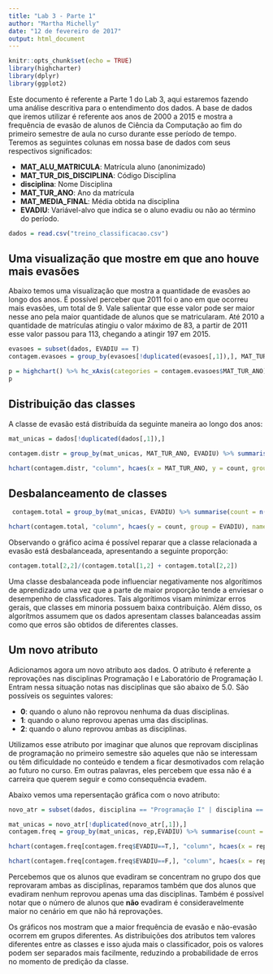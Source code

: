 ```yaml
---
title: "Lab 3 - Parte 1"
author: "Martha Michelly"
date: "12 de fevereiro de 2017"
output: html_document
---
```


```r
knitr::opts_chunk$set(echo = TRUE)
library(highcharter)
library(dplyr)
library(ggplot2)
```

Este documento é referente a Parte 1 do Lab 3, aqui estaremos fazendo uma análise descritiva para o entendimento dos dados. A base de dados que iremos utilizar é referente aos anos de 2000 a 2015 e mostra a frequência de evasão de alunos de Ciência da Computação ao fim do primeiro semestre de aula no curso durante esse período de tempo. Teremos as seguintes colunas em nossa base de dados com seus respectivos significados:

* **MAT_ALU_MATRICULA**: Matrícula aluno (anonimizado)
* **MAT_TUR_DIS_DISCIPLINA**: Código Disciplina
* **disciplina**: Nome Disciplina
* **MAT_TUR_ANO**: Ano da matrícula
* **MAT_MEDIA_FINAL**: Média obtida na disciplina
* **EVADIU**: Variável-alvo que indica se o aluno evadiu ou não ao término do período.

```r
dados = read.csv("treino_classificacao.csv")
```

## Uma visualização que mostre em que ano houve mais evasões

Abaixo temos uma visualização que mostra a quantidade de evasões ao longo dos anos. É possível perceber que 2011 foi o ano em que ocorreu mais evasões, um total de 9. Vale salientar que esse valor pode ser maior nesse ano pela maior quantidade de alunos que se matricularam. Até 2010 a quantidade de matrículas atingiu o valor máximo de 83, a partir de 2011 esse valor passou para 113, chegando a atingir 197 em 2015.

```r
evasoes = subset(dados, EVADIU == T)
contagem.evasoes = group_by(evasoes[!duplicated(evasoes[,1]),], MAT_TUR_ANO) %>% summarise(Evasao = as.numeric(sum(EVADIU == T)))

p = highchart() %>% hc_xAxis(categories = contagem.evasoes$MAT_TUR_ANO) %>% hc_add_series(data = contagem.evasoes$Evasao, name = "Evasões") %>% hc_title(text = "Evasões ao longo dos anos") %>% hc_colors(c("purple")) %>% hc_yAxis(title = list(text = "Total de evasões")) %>% hc_xAxis(title = list(text = "Ano"))
p
```

## Distribuição das classes

A classe de evasão está distribuída da seguinte maneira ao longo dos anos:

```r
mat_unicas = dados[!duplicated(dados[,1]),]

contagem.distr = group_by(mat_unicas, MAT_TUR_ANO, EVADIU) %>% summarise(count = n())

hchart(contagem.distr, "column", hcaes(x = MAT_TUR_ANO, y = count, group = EVADIU), name= c('Não evadiu', "Evadiu")) %>%  hc_title(text = "Distribuição das classes") %>% hc_colors(c("darkblue", "orange")) %>% hc_yAxis(title = list(text = "Total de alunos")) %>% hc_xAxis(title = list(text = "Ano"))

```


## Desbalanceamento de classes

```r
 contagem.total = group_by(mat_unicas, EVADIU) %>% summarise(count = n())

hchart(contagem.total, "column", hcaes(y = count, group = EVADIU), name= c('Não evadiu', "Evadiu")) %>%  hc_title(text = "Distribuição da classe") %>% hc_plotOptions(column = list(stacking = "normal")) %>% hc_colors(c("darkblue", "orange")) %>% hc_yAxis(title = list(text = "Total de alunos"))

```

Observando o gráfico acima é possível reparar que a classe relacionada a evasão está desbalanceada, apresentando a seguinte proporção:

```r
contagem.total[2,2]/(contagem.total[1,2] + contagem.total[2,2])
```

Uma classe desbalanceada pode influenciar negativamente nos algorítimos de aprendizado uma vez que a parte de maior proporção tende a enviesar o desempenho de classficadores. Tais algorítimos visam minimizar erros gerais, que classes em minoria possuem baixa contribuição. Além disso, os algorítmos assumem que os dados apresentam classes balanceadas assim como que erros são obtidos de diferentes classes.

## Um novo atributo

Adicionamos agora um novo atributo aos dados. O atributo é referente a reprovações nas disciplinas Programação I e Laboratório de Programação I. Entram nessa situação notas nas disciplinas que são abaixo de 5.0. São possíveis os seguintes valores:

* **0**: quando o aluno não reprovou nenhuma da duas disciplinas.
* **1**: quando o aluno reprovou apenas uma das disciplinas.
* **2**: quando o aluno reprovou ambas as disciplinas.

Utilizamos esse atributo por imaginar que alunos que reprovam disciplinas de programação no primeiro semestre são aqueles que não se interessam ou têm dificuldade no conteúdo e tendem a ficar desmotivados com relação ao futuro no curso. Em outras palavras, eles percebem que essa não é a carreira que querem seguir e como consequência evadem.

Abaixo vemos uma repersentação gráfica com o novo atributo:

```r
novo_atr = subset(dados, disciplina == "Programação I" | disciplina == "Laboratório de Programação I") %>% group_by(MAT_ALU_MATRICULA) %>% mutate(rep = sum(MAT_MEDIA_FINAL <5))

mat_unicas = novo_atr[!duplicated(novo_atr[,1]),]
contagem.freq = group_by(mat_unicas, rep,EVADIU) %>% summarise(count = n())

hchart(contagem.freq[contagem.freq$EVADIU==T,], "column", hcaes(x = rep,y=count, group = EVADIU), name= c("Evadiu")) %>%  hc_title(text = "Distribuição evasão") %>% hc_colors(c("darkred")) %>% hc_xAxis(title = list(text = "Número de reprovações em P1 e LP1")) %>% hc_yAxis(title = list(text = "Total de alunos"))

hchart(contagem.freq[contagem.freq$EVADIU==F,], "column", hcaes(x = rep,y=count, group = EVADIU), name= c("Não evadiu")) %>%  hc_title(text = "Distribuição não-evasão") %>% hc_colors(c("darkred")) %>% hc_xAxis(title = list(text = "Número de reprovações em P1 e LP1")) %>% hc_yAxis(title = list(text = "Total de alunos"))

```

Percebemos que os alunos que evadiram se concentram no grupo dos que reprovaram ambas as disciplinas, reparamos também que dos alunos que evadiram nenhum reprovou apenas uma das disciplinas. Também é possível notar que o número de alunos que **não** evadiram é consideravelmente maior no cenário em que não há reprovações.
 
Os gráficos nos mostram que a maior frequência de evasão e não-evasão ocorrem em grupos diferentes. As distribuições dos atributos tem valores diferentes entre as classes e isso ajuda mais o classificador, pois os valores podem ser separados mais facilmente, reduzindo a probabilidade de erros no momento de predição da classe.